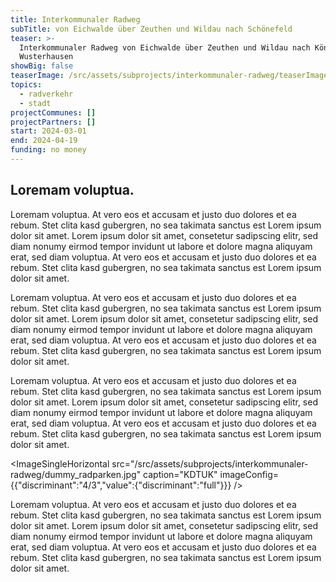 ```yaml
---
title: Interkommunaler Radweg
subTitle: von Eichwalde über Zeuthen und Wildau nach Schönefeld
teaser: >-
  Interkommunaler Radweg von Eichwalde über Zeuthen und Wildau nach Königs
  Wusterhausen
showBig: false
teaserImage: /src/assets/subprojects/interkommunaler-radweg/teaserImage.png
topics:
  - radverkehr
  - stadt
projectCommunes: []
projectPartners: []
start: 2024-03-01
end: 2024-04-19
funding: no money
---
```

## Loremam voluptua.&#x20;

Loremam voluptua. At vero eos et accusam et justo duo dolores et ea rebum. Stet clita kasd gubergren, no sea takimata sanctus est Lorem ipsum dolor sit amet. Lorem ipsum dolor sit amet, consetetur sadipscing elitr, sed diam nonumy eirmod tempor invidunt ut labore et dolore magna aliquyam erat, sed diam voluptua. At vero eos et accusam et justo duo dolores et ea rebum. Stet clita kasd gubergren, no sea takimata sanctus est Lorem ipsum dolor sit amet.

Loremam voluptua. At vero eos et accusam et justo duo dolores et ea rebum. Stet clita kasd gubergren, no sea takimata sanctus est Lorem ipsum dolor sit amet. Lorem ipsum dolor sit amet, consetetur sadipscing elitr, sed diam nonumy eirmod tempor invidunt ut labore et dolore magna aliquyam erat, sed diam voluptua. At vero eos et accusam et justo duo dolores et ea rebum. Stet clita kasd gubergren, no sea takimata sanctus est Lorem ipsum dolor sit amet.

Loremam voluptua. At vero eos et accusam et justo duo dolores et ea rebum. Stet clita kasd gubergren, no sea takimata sanctus est Lorem ipsum dolor sit amet. Lorem ipsum dolor sit amet, consetetur sadipscing elitr, sed diam nonumy eirmod tempor invidunt ut labore et dolore magna aliquyam erat, sed diam voluptua. At vero eos et accusam et justo duo dolores et ea rebum. Stet clita kasd gubergren, no sea takimata sanctus est Lorem ipsum dolor sit amet.

<ImageSingleHorizontal src="/src/assets/subprojects/interkommunaler-radweg/dummy_radparken.jpg" caption="KDTUK" imageConfig={{"discriminant":"4/3","value":{"discriminant":"full"}}} />

Loremam voluptua. At vero eos et accusam et justo duo dolores et ea rebum. Stet clita kasd gubergren, no sea takimata sanctus est Lorem ipsum dolor sit amet. Lorem ipsum dolor sit amet, consetetur sadipscing elitr, sed diam nonumy eirmod tempor invidunt ut labore et dolore magna aliquyam erat, sed diam voluptua. At vero eos et accusam et justo duo dolores et ea rebum. Stet clita kasd gubergren, no sea takimata sanctus est Lorem ipsum dolor sit amet.
